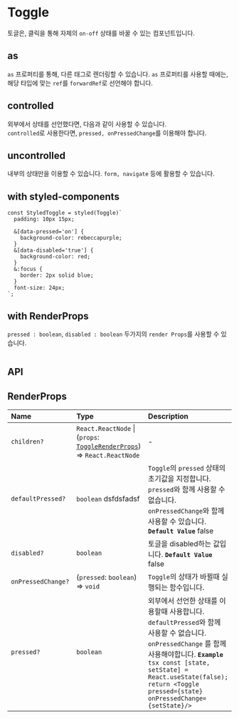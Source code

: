 
# Toggle

토글은, 클릭을 통해 자체의 `on-off` 상태를 바꿀 수 있는 컴포넌트입니다.

<Canvas>
  <Story id="over-toggle--main" />
</Canvas>

## as

`as` 프로퍼티를 통해, 다른 태그로 렌더링할 수 있습니다.
`as` 프로퍼티를 사용할 때에는, 해당 타입에 맞는 `ref`를 `forwardRef`로 선언해야 합니다.

## controlled

외부에서 상태를 선언했다면, 다음과 같이 사용할 수 있습니다.  
`controlled`로 사용한다면, `pressed, onPressedChange`를 이용해야 합니다.

<Canvas>
  <Story id="over-toggle--controlled" />
  <Story id="over-toggle--uncontrolled" />
</Canvas>

## uncontrolled

내부의 상태만을 이용할 수 있습니다. `form, navigate` 등에 활용할 수 있습니다.

## with styled-components

<Canvas>
  <Story id="over-toggle--styled" />
</Canvas>

```tsx
const StyledToggle = styled(Toggle)`
  padding: 10px 15px;

  &[data-pressed='on'] {
    background-color: rebeccapurple;
  }
  &[data-disabled='true'] {
    background-color: red;
  }
  &:focus {
    border: 2px solid blue;
  }
  font-size: 24px;
`;
```

## with RenderProps

`pressed : boolean`, `disabled : boolean` 두가지의 `render Props`를 사용할 수 있습니다.

```

```

## API

<ArgsTable of={Toggle} />

## RenderProps

| Name               | Type                                                                                                        | Description                                                                                                                                                                                                                                                         |
| :----------------- | :---------------------------------------------------------------------------------------------------------- | :------------------------------------------------------------------------------------------------------------------------------------------------------------------------------------------------------------------------------------------------------------------ |
| `children?`        | `React.ReactNode` \| (`props`: [`ToggleRenderProps`](toggle_src.md#togglerenderprops)) => `React.ReactNode` | -                                                                                                                                                                                                                                                                   |
| `defaultPressed?`  | `boolean` dsfdsfadsf                                                                                        | `Toggle`의 `pressed` 상태의 초기값을 지정합니다. `pressed`와 함께 사용할 수 없습니다. `onPressedChange`와 함께 사용할 수 있습니다. **`Default Value`** false                                                                                                        |
| `disabled?`        | `boolean`                                                                                                   | 토글을 disabled하는 값입니다. **`Default Value`** false                                                                                                                                                                                                             |
| `onPressedChange?` | (`pressed`: `boolean`) => `void`                                                                            | `Toggle`의 상태가 바뀔때 실행되는 함수입니다.                                                                                                                                                                                                                       |
| `pressed?`         | `boolean`                                                                                                   | 외부에서 선언한 상태를 이용할때 사용합니다. `defaultPressed`와 함께 사용할 수 없습니다. `onPressedChange` 를 함께 사용해야합니다. **`Example`** `tsx const [state, setState] = React.useState(false); return <Toggle pressed={state} onPressedChange={setState}/> ` |
